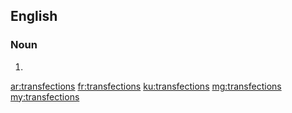 ==English==

===Noun===
{{head|en}}

# {{plural of|transfection}}

[[ar:transfections]]
[[fr:transfections]]
[[ku:transfections]]
[[mg:transfections]]
[[my:transfections]]